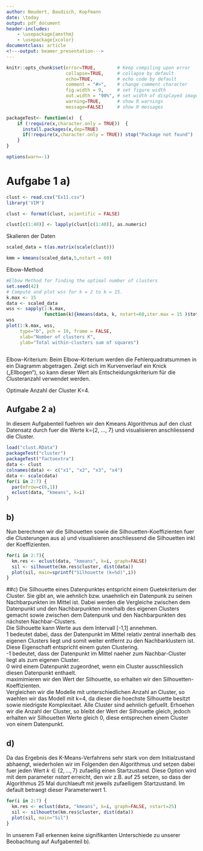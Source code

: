 ---
author: Neudert, Baudisch, Kopfmann
date: \today
output: pdf_document
header-includes: 
    - \usepackage{amsthm}
    - \usepackage{xcolor}
documentclass: article
<!---output: beamer_presentation--->
---





<!--- Below are global settings for knitr. You can override any of them by adding the changes to individual chunks --->

```{r global_options, include=FALSE}
knitr::opts_chunk$set(error=TRUE,        # Keep compiling upon error
                      collapse=TRUE,     # collapse by default
                      echo=TRUE,         # echo code by default
                      comment = "#>",    # change comment character
                      fig.width = 9,     # set figure width
                      out.width = "90%", # set width of displayed images
                      warning=TRUE,      # show R warnings
                      message=FALSE)     # show R messages

packageTest<- function(x)  {
    if (!require(x,character.only = TRUE))  {
      install.packages(x,dep=TRUE)
      if(!require(x,character.only = TRUE)) stop("Package not found")
    }
}

options(warn=-1)
```


<!--- Solution Region --->
<style>
#solution {
  background-color: #8FBC8F;
  border-style: solid;
  border-color: blue;
  margin-left: 20px;
  margin-bottom: 15px;
  padding: 5px;
}
</style>



<!---**Wintersemester 2016 |Studiengang Data Science | Hochschule Darmstadt **--->




\theoremstyle{break}
\newtheorem{auf}{Aufgabe}

\newcommand{\R}{{\sffamily R} }

\begin{centering}
%\vspace{-2 cm}
\Huge
{\bf Uebung 11}\\
\Large
Multivariate Statistik\\
\normalsize
SoSe 2019\\
Antje Jahn (FBMN, h\_da)\\
Neudert, Baudisch, Kopfmann\\
\end{centering}

# Aufgabe 1 a)
```{r}

clust <- read.csv("Ex11.csv")
library('VIM')

```


```{r}
clust <- format(clust, scientific = FALSE)
```


```{r}
clust[c(1:40)] <- lapply(clust[c(1:40)], as.numeric)
```


Skalieren der Daten
```{r}
scaled_data = t(as.matrix(scale(clust)))
```



```{r}
kmm = kmeans(scaled_data,5,nstart = 60) 
```


Elbow-Method
```{r}
#Elbow Method for finding the optimal number of clusters
set.seed(42)
# Compute and plot wss for k = 2 to k = 15.
k.max <- 15
data <- scaled_data
wss <- sapply(1:k.max, 
              function(k){kmeans(data, k, nstart=60,iter.max = 15 )$tot.withinss})
wss
plot(1:k.max, wss,
     type="b", pch = 19, frame = FALSE, 
     xlab="Number of clusters K",
     ylab="Total within-clusters sum of squares")



```
Elbow-Kriterium: Beim Elbow-Kriterium werden die Fehlerquadratsummen in ein Diagramm abgetragen. Zeigt sich im Kurvenverlauf ein Knick
(„Ellbogen“), so kann dieser Wert als Entscheidungskriterium für die Clusteranzahl verwendet werden. 

Optimale Anzahl der Cluster K=4.

## Aufgabe 2 a)
In diesem Aufgabenteil fuehren wir den Kmeans Algorithmus auf den clust Datensatz durch fuer die Werte k={2, ..., 7} und visualisieren anschliessend die Cluster.
```{r}
load("clust.RData")
packageTest("cluster")
packageTest("factoextra")
data <- clust
colnames(data) <- c("x1", "x2", "x3", "x4")
data <- scale(data)
for(i in 2:7) {
  par(mfrow=c(6,1))
  eclust(data, "kmeans", k=i)
}
```

## b)
Nun berechnen wir die Silhouetten sowie die Silhouetten-Koeffizienten fuer die Clusterungen aus a) und visualisieren anschliessend die Silhouetten inkl der Koeffizienten.
```{r}
for(i in 2:7){
  km.res <- eclust(data, "kmeans", k=i, graph=FALSE)
  sil <- silhouette(km.res$cluster, dist(data))
  plot(sil, main=sprintf("Silhouette (k=%d)",i))
}

```


##c)
Die Silhouette eines Datenpunktes entspricht einem Guetekriterium der Cluster. Sie gibt an, wie aehnlich bzw. unaehnlich ein Datenpunk zu seinen Nachbarpunkten im Mittel ist. Dabei werden die Vergleiche zwischen dem Datenpunkt und den Nachbarpunkten innerhalb des eigenen Clusters gemacht sowie zwischen dem Datenpunk und den Nachbarpunkten des nächsten Nachbar-Clusters.  
Die Silhouette kann Werte aus dem Intervall [-1,1] annehmen.  
1 bedeutet dabei, dass der Datenpunkt im Mittel relativ zentral innerhalb des eigenen Clusters liegt und somit weiter entfernt zu den Nachbarklustern ist. Diese Eigenschaft entspricht einem guten Clustering.  
-1 bedeutet, dass der Datenpunkt im Mittel naeher zum Nachbar-Cluster liegt als zum eigenen Cluster.  
0 wird einem Datenpunkt zugeordnet, wenn ein Cluster ausschliesslich diesen Datenpunkt enthaelt.  
maximimieren wir den Wert der Silhouette, so erhalten wir den Silhouetten-Koeffizienten.  
Vergleichen wir die Modelle mit unterschiedlichen Anzahl an Cluster, so waehlen wir das Modell mit k=4, da dieser die hoechste Silhouette besitzt sowie niedrigste Komplexitaet. Alle Cluster sind aehnlich gefuellt. Erhoehen wir die Anzahl der Cluster, so bleibt der Wert der Silhouette gleich, jedoch erhalten wir Silhouetten Werte gleich 0, diese entsprechen einem Cluster von einem Datenpunkt.


## d)
Da das Ergebnis des K-Means-Verfahrens sehr stark von dem Initialzustand abhaengt, wiederholen wir im Folgenden den Algorithmus und setzen dabei fuer jeden Wert $k \in \{2, ..., 7\}$ zufaellig einen Startzustand. Diese Option wird mit dem parameter $nstart$ erreicht, den wir z.B. auf 25 setzen, so dass der Algorithmus 25 Mal durchlaeuft mit jeweils zufaelligem Startzustand. Im default betraegt dieser Parameterwert 1.
```{r}
for(i in 2:7) {
  km.res <- eclust(data, "kmeans", k=i, graph=FALSE, nstart=25)
  sil <- silhouette(km.res$cluster, dist(data))
  plot(sil, main="Sil")
}
```
In unserem Fall erkennen keine signifikanten Unterschiede zu unserer Beobachtung auf Aufgabenteil b).


